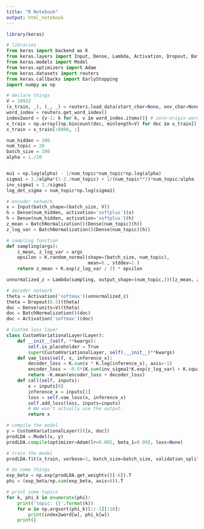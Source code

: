 ```yaml
---
title: "R Notebook"
output: html_notebook
---
```


```r
library(keras)
```



```python
# libraries
from keras import backend as K
from keras.layers import Input, Dense, Lambda, Activation, Dropout, BatchNormalization, Layer
from keras.models import Model
from keras.optimizers import Adam
from keras.datasets import reuters
from keras.callbacks import EarlyStopping
import numpy as np

# declare things
V = 10922
(x_train, _), (_, _) = reuters.load_data(start_char=None, oov_char=None, index_from=-1, num_words=V) # remove words having freq(q) <= 5
word_index = reuters.get_word_index()
index2word = {v-1: k for k, v in word_index.items()} # zero-origin word index
x_train = np.array([np.bincount(doc, minlength=V) for doc in x_train])
x_train = x_train[:8000, :]

num_hidden = 100
num_topic = 20
batch_size = 100
alpha = 1./20


mu1 = np.log(alpha) - 1/num_topic*num_topic*np.log(alpha)
sigma1 = 1./alpha*(1-2./num_topic) + 1/(num_topic**2)*num_topic/alpha
inv_sigma1 = 1./sigma1
log_det_sigma = num_topic*np.log(sigma1)

# encoder network
x = Input(batch_shape=(batch_size, V))
h = Dense(num_hidden, activation='softplus')(x)
h = Dense(num_hidden, activation='softplus')(h)
z_mean = BatchNormalization()(Dense(num_topic)(h))
z_log_var = BatchNormalization()(Dense(num_topic)(h))

# sampling function
def sampling(args):
    z_mean, z_log_var = args
    epsilon = K.random_normal(shape=(batch_size, num_topic),
                              mean=0., stddev=1.)
    return z_mean + K.exp(z_log_var / 2) * epsilon

unnormalized_z = Lambda(sampling, output_shape=(num_topic,))([z_mean, z_log_var])

# decoder network
theta = Activation('softmax')(unnormalized_z)
theta = Dropout(0.5)(theta)
doc = Dense(units=V)(theta)
doc = BatchNormalization()(doc)
doc = Activation('softmax')(doc)

# Custom loss layer
class CustomVariationalLayer(Layer):
    def __init__(self, **kwargs):
        self.is_placeholder = True
        super(CustomVariationalLayer, self).__init__(**kwargs)
    def vae_loss(self, x, inference_x):
        decoder_loss = K.sum(x * K.log(inference_x), axis=-1)
        encoder_loss = -0.5*(K.sum(inv_sigma1*K.exp(z_log_var) + K.square(z_mean)*inv_sigma1 - 1 - z_log_var, axis=-1) + log_det_sigma)
        return -K.mean(encoder_loss + decoder_loss)
    def call(self, inputs):
        x = inputs[0] 
        inference_x = inputs[1]
        loss = self.vae_loss(x, inference_x)
        self.add_loss(loss, inputs=inputs)
        # We won't actually use the output.
        return x

# compile the model    
y = CustomVariationalLayer()([x, doc])
prodLDA = Model(x, y)
prodLDA.compile(optimizer=Adam(lr=0.001, beta_1=0.99), loss=None)

# train the model
prodLDA.fit(x_train, verbose=1, batch_size=batch_size, validation_split=0.1, callbacks=[EarlyStopping(patience=3)], epochs=20)

# do some things
exp_beta = np.exp(prodLDA.get_weights()[-6]).T
phi = (exp_beta/np.sum(exp_beta, axis=0)).T

# print some topics
for k, phi_k in enumerate(phi):
    print('topic: {}'.format(k))
    for w in np.argsort(phi_k)[::-1][:10]:
        print(index2word[w], phi_k[w])
    print()

```

